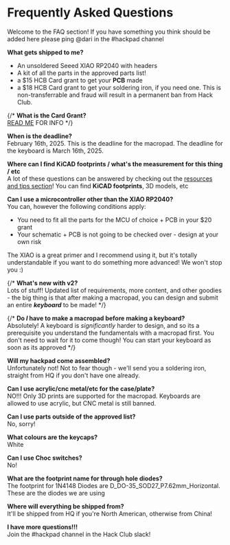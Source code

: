 # Frequently Asked Questions

Welcome to the FAQ section! If you have something you think should be added here please ping @dari in the #hackpad channel


**What gets shipped to me?**
- An unsoldered Seeed XIAO RP2040 with headers
- A kit of all the parts in the approved parts list!
- a $15 HCB Card grant to get your **PCB** made
- a $18 HCB Card grant to get your soldering iron, if you need one. This is non-transferrable and fraud will result in a permanent ban from Hack Club.

{/* **What is the Card Grant?** \
[READ ME](/cardgrant) FOR INFO */}

**When is the deadline?** \
February 16th, 2025. This is the deadline for the macropad. The deadline for the keyboard is March 16th, 2025.

**Where can I find KiCAD footprints / what's the measurement for this thing / etc** \
A lot of these questions can be answered by checking out the [resources and tips section](/resources)! You can find **KiCAD footprints**, 3D models, etc

**Can I use a microcontroller other than the XIAO RP2040?** \
You can, however the following conditions apply:
- You need to fit all the parts for the MCU of choice + PCB in your $20 grant
- Your schematic + PCB is not going to be checked over - design at your own risk

The XIAO is a great primer and I recommend using it, but it's totally understandable if you want to do something more advanced! We won't stop you :)

{/* **What's new with v2?** \
Lots of stuff! Updated list of requirements, more content, and other goodies - the big thing is that after making a macropad, you can design and submit an entire ***keyboard*** to be made! */}

{/* **Do *I* have to make a macropad before making a keyboard?** \
Absolutely! A keyboard is *significantly* harder to design, and so its a prerequisite you understand the fundamentals with a macropad first. You don't need to wait for it to come though! You can start your keyboard as soon as its approved */}

**Will my hackpad come assembled?** \
Unfortunately not! Not to fear though - we'll send you a soldering iron, straight from HQ if you don't have one already.

**Can I use acrylic/cnc metal/etc for the case/plate?** \
NO!!! Only 3D prints are supported for the macropad. Keyboards are allowed to use acrylic, but CNC metal is still banned.

**Can I use parts outside of the approved list?** \
No, sorry!

**What colours are the keycaps?** \
White

**Can I use Choc switches?** \
No!

**What are the footprint name for through hole diodes?** \
The footprint for 1N4148 Diodes are D_DO-35_SOD27_P7.62mm_Horizontal. These are the diodes we are using

**Where will everything be shipped from?** \
It'll be shipped from HQ if you're North American, otherwise from China!

**I have more questions!!!**  \
Join the #hackpad channel in the Hack Club slack!
